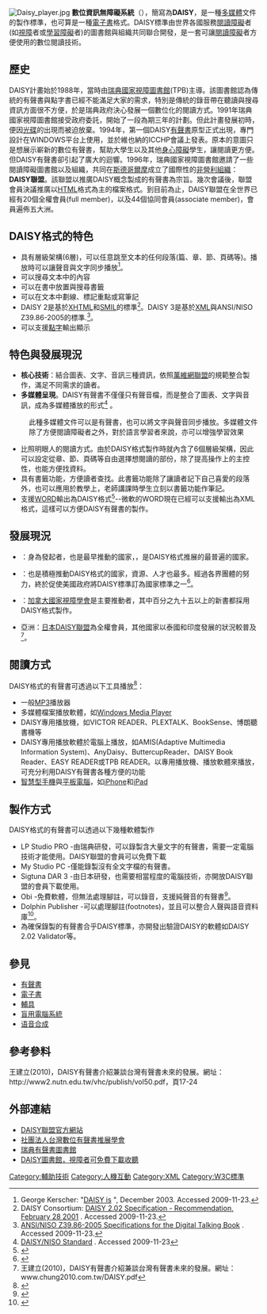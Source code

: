 
{{noteTA
|G1=IT
}}
{{Otheruses|有聲書|subject=一種有聲書編碼格式|other=一種國際標準}}
[[File:Daisy_player.jpg|thumb]]
'''數位資訊無障礙系統'''（{{lang-en|'''D'''igital '''A'''ccessible '''I'''nformation '''Sy'''stem}}），簡寫為'''DAISY'''，是一種[[多媒體|多媒體]]文件的製作標準，也可算是一種[[電子書|電子書]]格式。DAISY標準由世界各國服務[[閱讀障礙|閱讀障礙]]者(如[[視障|視障]]者或[[學習障礙|學習障礙]]者)的圖書館與組織共同聯合開發，是一套可讓[[閱讀障礙|閱讀障礙]]者方便使用的數位閱讀技術。

== 歷史 ==
DAISY計畫始於1988年，當時由[[瑞典國家視障圖書館|瑞典國家視障圖書館]](TPB)主導。該圖書館認為傳統的有聲書與點字書已經不能滿足大家的需求，特別是傳統的錄音帶在聽讀與搜尋資訊方面很不方便，於是瑞典政府決心發展一個數位化的閱讀方式。1991年瑞典國家視障圖書館接受政府委託，開始了一段為期三年的計劃。但此計畫發展初時，便因[[光碟|光碟]]的出現而被迫放棄。1994年，第一個DAISY[[有聲書|有聲書]]原型正式出現，專門設計在WINDOWS平台上使用，並於維也納的ICCHP會議上發表。原本的意圖只是想展示嶄新的數位有聲書，幫助大學生以及其他[[身心障礙|身心障礙]]學生，讓閱讀更方便。但DAISY有聲書卻引起了廣大的迴響。1996年，瑞典國家視障圖書館邀請了一些閱讀障礙圖書館以及組織，共同在[[斯德哥爾摩|斯德哥爾摩]]成立了國際性的[[非營利組織|非營利組織]]：'''DAISY聯盟'''。該聯盟以推廣DAISY概念製成的有聲書為宗旨。幾次會議後，聯盟會員決議推廣以[[HTML|HTML]]格式為主的檔案格式。到目前為止，DAISY聯盟在全世界已經有20個全權會員(full member)，以及44個協同會員(associate member)，會員遍佈五大洲。

== DAISY格式的特色 ==
*具有層級架構(6層)，可以任意跳至文本的任何段落(篇、章、節、頁碼等)。播放時可以讓聲音與文字同步播放<ref>George Kerscher: "[http://www.digitaltalkingbook.com/publications/docs/20040510214528/DAISY-in-Brief_final.htm DAISY is] {{Wayback|url=http://www.digitaltalkingbook.com/publications/docs/20040510214528/DAISY-in-Brief_final.htm |date=20210225062121 }}", December 2003. Accessed 2009-11-23.</ref>。
*可以搜尋文本中的內容
*可以在書中放置與搜尋書籤
*可以在文本中劃線、標記重點或寫筆記
*DAISY 2是基於[[XHTML|XHTML]]和[[SMIL|SMIL]]的標準<ref>DAISY Consortium: [http://www.daisy.org/z3986/specifications/daisy_202.html DAISY 2.02 Specification - Recommendation, February 28 2001] {{Wayback|url=http://www.daisy.org/z3986/specifications/daisy_202.html |date=20210304194231 }}. Accessed 2009-11-23.</ref>。DAISY 3是基於[[XML|XML]]與ANSI/NISO Z39.86-2005的標準.<ref>[http://www.daisy.org/z3986/2005/Z3986-2005.html ANSI/NISO Z39.86-2005 Specifications for the Digital Talking Book] {{webarchive|url=https://web.archive.org/web/20080517022219/http://www.daisy.org/z3986/2005/z3986-2005.html |date=2008-05-17 }}. Accessed 2009-11-23.</ref>。
*可以支援[[點字|點字]]輸出顯示

== 特色與發展現況 ==
*'''核心技術'''：結合圖表、文字、音訊三種資訊，依照[[萬維網聯盟|萬維網聯盟]]的規範整合製作，滿足不同需求的讀者。
*'''多媒體呈現'''。DAISY有聲書不僅僅只有聲音檔，而是整合了圖表、文字與音訊，成為多媒體播放的形式<ref>[http://www.daisy.org/z3986/ DAISY/NISO Standard] {{Wayback|url=http://www.daisy.org/z3986/ |date=20090312010708 }}. Accessed 2009-11-23</ref> 。

:此種多媒體文件可以是有聲書，也可以將文字與聲音同步播放。多媒體文件除了方便閱讀障礙者之外，對於語言學習者來說，亦可以增強學習效果
*比照明眼人的閱讀方式。由於DAISY格式製作時就內含了6個層級架構，因此可以設定從章、節、頁碼等自由選擇想閱讀的部份，除了提高操作上的主控性，也能方便找資料。
*具有書籤功能，方便讀者查找。此書籤功能除了讓讀者記下自己喜愛的段落外，也可以應用於教學上，老師講課時學生立刻以書籤功能作筆記。
*支援[[WORD|WORD]]輸出為DAISY格式<ref>{{cite web |url=http://www.it-director.com/business/compliance/content.php?cid=10056 |title=存档副本 |accessdate=2011-05-27 |deadurl=yes |archiveurl=https://web.archive.org/web/20080421084240/http://www.it-director.com/business/compliance/content.php?cid=10056 |archivedate=2008-04-21 }}</ref>--微軟的WORD現在已經可以支援輸出為XML格式，這樣可以方便DAISY有聲書的製作。

== 發展現況 ==
*{{flag|瑞典}}：身為發起者，也是最早推動的國家，{{fact|目前所有有聲書的製作都改為DAISY格式}}，是DAISY格式推展的最普遍的國家。
*{{flag|美國}}：也是積極推動DAISY格式的國家，資源、人才也最多。經過各界團體的努力，終於促使美國政府將DAISY標準訂為國家標準之一<ref>{{Cite web |url= http://www.daisy.org/z3998/2012/z3998-2012.html |title= http://www.daisy.org/z3998/2012/z3998-2012.html |author= DAISY Consortium |date= July 9, 2012 |language= en |access-date= 2013-03-27 |archive-date= 2021-01-13 |archive-url= https://web.archive.org/web/20210113024414/https://www.daisy.org/z3998/2012/z3998-2012.html |dead-url= no }}</ref>。
*{{flag|加拿大}}：[[加拿大國家視障學會|加拿大國家視障學會]]是主要推動者，其中百分之九十五以上的新書都採用DAISY格式製作。
*亞洲：[[日本DAISY聯盟|日本DAISY聯盟]]為全權會員，其他國家以泰國和印度發展的狀況較普及<ref>王建立(2010)，DAISY有聲書介紹兼談台灣有聲書未來的發展。網址：www.chung2010.com.tw/DAISY.pdf</ref>。

== 閱讀方式 ==
DAISY格式的有聲書可透過以下工具播放<ref>{{Cite web |url=http://www.tdtb.org/daisy/players.html |title=播放軟硬體簡介 |access-date=2011-05-27 |archive-date=2011-04-05 |archive-url=https://web.archive.org/web/20110405034555/http://www.tdtb.org/daisy/players.html |dead-url=no }}</ref>：
* 一般[[MP3|MP3]]播放器
* 多媒體檔案播放軟體，如[[Windows_Media_Player|Windows Media Player]]
* DAISY專用播放機，如VICTOR READER、PLEXTALK、BookSense、博朗聽書機等
* DAISY專用播放軟體於電腦上播放，如AMIS(Adaptive Multimedia Information System)、AnyDaisy、ButtercupReader、DAISY Book Reader、EASY READER或TPB READER。以專用播放機、播放軟體來播放，可充分利用DAISY有聲書各種方便的功能
* [[智慧型手機|智慧型手機]]與[[平板電腦|平板電腦]]，如[[iPhone|iPhone]]和[[iPad|iPad]]

== 製作方式 ==
DAISY格式的有聲書可以透過以下幾種軟體製作
*LP Studio PRO -由瑞典研發，可以錄製含大量文字的有聲書，需要一定電腦技術才能使用。DAISY聯盟的會員可以免費下載
*My Studio PC -僅能錄製沒有全文字檔的有聲書。
*Sigtuna DAR 3 -由日本研發，也需要相當程度的電腦技術，亦開放DAISY聯盟的會員下載使用。
*Obi -免費軟體，但無法處理腳註，可以錄音，支援純聲音的有聲書<ref>{{Cite web |url=http://www.daisy.org/project/obi |title=存档副本 |access-date=2011-06-03 |archive-date=2019-06-16 |archive-url=https://web.archive.org/web/20190616175653/http://www.daisy.org/project/obi |dead-url=no }}</ref>。
*Dolphin Publisher -可以處理腳註(footnotes)，並且可以整合人聲與語音資料庫<ref>{{Cite web |url=http://www.yourdolphin.com/productdetail.asp?id=12 |title=存档副本 |access-date=2011-06-03 |archive-date=2015-10-07 |archive-url=https://web.archive.org/web/20151007031044/http://www.yourdolphin.com/productdetail.asp?id=12 |dead-url=no }}</ref>。
*為確保錄製的有聲書合乎DAISY標準，亦開發出驗證DAISY的軟體如DAISY 2.02 Validator等。


== 參見 ==
*[[有聲書|有聲書]]
*[[電子書|電子書]]
*[[輔具|輔具]]
*[[盲用電腦系統|盲用電腦系統]]
*[[语音合成|语音合成]]

== 參考參料 ==
{{reflist}}

王建立(2010)，DAISY有聲書介紹兼談台灣有聲書未來的發展。網址：http://www2.nutn.edu.tw/vhc/publish/vol50.pdf，頁17-24{{dead link|date=2018年3月 |bot=InternetArchiveBot |fix-attempted=yes }}

== 外部連結 ==
* [http://www.daisy.org/ DAISY聯盟官方網站] {{Wayback|url=http://www.daisy.org/ |date=20080517022219 }}
* [http://www.tdtb.org/ 社團法人台灣數位有聲書推展學會] {{Wayback|url=http://www.tdtb.org/ |date=20130929165134 }}
* [http://www.tpb.se/english/ 瑞典有聲書圖書館] {{Wayback|url=http://www.tpb.se/english/ |date=20131208091249 }}
* [http://www.tdtb.org/daisy_2_1.aspx DAISY圖書館，視障者可免費下載收聽] {{Wayback|url=http://www.tdtb.org/daisy_2_1.aspx |date=20200728225802 }}

[[Category:輔助技術|Category:輔助技術]]
[[Category:人機互動|Category:人機互動]]
[[Category:XML|Category:XML]]
[[Category:W3C標準|Category:W3C標準]]